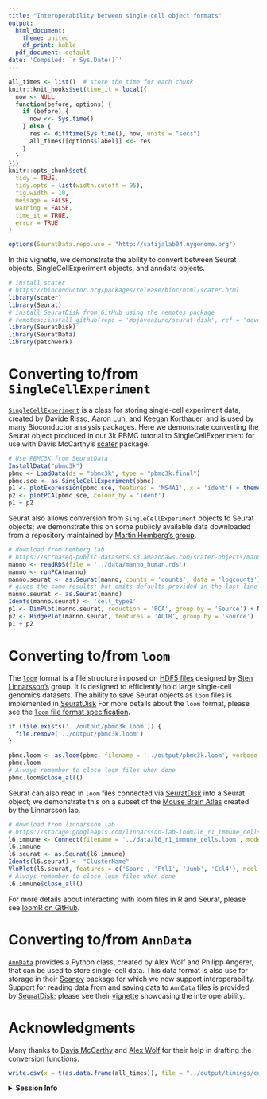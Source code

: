 ```yaml
---
title: "Interoperability between single-cell object formats"
output:
  html_document:
    theme: united
    df_print: kable
  pdf_document: default
date: 'Compiled: `r Sys.Date()`'
---
```


```r
all_times <- list()  # store the time for each chunk
knitr::knit_hooks$set(time_it = local({
  now <- NULL
  function(before, options) {
    if (before) {
      now <<- Sys.time()
    } else {
      res <- difftime(Sys.time(), now, units = "secs")
      all_times[[options$label]] <<- res
    }
  }
}))
knitr::opts_chunk$set(
  tidy = TRUE,
  tidy.opts = list(width.cutoff = 95),
  fig.width = 10,
  message = FALSE,
  warning = FALSE,
  time_it = TRUE,
  error = TRUE
)
```

```r
options(SeuratData.repo.use = "http://satijalab04.nygenome.org")
```
In this vignette, we demonstrate the ability to convert between Seurat objects, SingleCellExperiment objects, and anndata objects. 

```r
# install scater
# https://bioconductor.org/packages/release/bioc/html/scater.html
library(scater)
library(Seurat)
# install SeuratDisk from GitHub using the remotes package
# remotes::install_github(repo = 'mojaveazure/seurat-disk', ref = 'develop')
library(SeuratDisk)
library(SeuratData)
library(patchwork)
```

# Converting to/from `SingleCellExperiment`

[`SingleCellExperiment`](https://bioconductor.org/packages/release/bioc/html/SingleCellExperiment.html) is a class for storing single-cell experiment data, created by Davide Risso, Aaron Lun, and Keegan Korthauer, and is used by many Bioconductor analysis packages. Here we demonstrate converting the Seurat object produced in our 3k PBMC tutorial to SingleCellExperiment for use with Davis McCarthy's [scater](https://bioconductor.org/packages/release/bioc/html/scater.html) package. 

```r
# Use PBMC3K from SeuratData
InstallData("pbmc3k")
pbmc <- LoadData(ds = "pbmc3k", type = "pbmc3k.final")
pbmc.sce <- as.SingleCellExperiment(pbmc)
p1 <- plotExpression(pbmc.sce, features = 'MS4A1', x = 'ident') + theme(axis.text.x = element_text(angle = 45, hjust = 1))
p2 <- plotPCA(pbmc.sce, colour_by = 'ident')
p1 + p2
```

Seurat also allows conversion from `SingleCellExperiment` objects to Seurat objects; we demonstrate this on some publicly available data downloaded from a repository maintained by [Martin Hemberg's group](http://www.sanger.ac.uk/science/groups/hemberg-group).

```r
# download from hemberg lab
# https://scrnaseq-public-datasets.s3.amazonaws.com/scater-objects/manno_human.rds
manno <- readRDS(file = '../data/manno_human.rds')
manno <- runPCA(manno)
manno.seurat <- as.Seurat(manno, counts = 'counts', data = 'logcounts')
# gives the same results; but omits defaults provided in the last line
manno.seurat <- as.Seurat(manno)
Idents(manno.seurat) <- 'cell_type1'
p1 <- DimPlot(manno.seurat, reduction = 'PCA', group.by = 'Source') + NoLegend()
p2 <- RidgePlot(manno.seurat, features = 'ACTB', group.by = 'Source')
p1 + p2
```

# Converting to/from `loom`

The [`loom`](http://loompy.org/) format is a file structure imposed on [HDF5 files](http://portal.hdfgroup.org/display/support) designed by [Sten Linnarsson's](http://linnarssonlab.org/) group. It is designed to efficiently hold large single-cell genomics datasets. The ability to save Seurat objects as `loom` files is implemented in [SeuratDisk](https://mojaveazure.github.io/seurat-disk) For more details about the `loom` format, please see the [`loom` file format specification](http://linnarssonlab.org/loompy/format/index.html).

```r
if (file.exists('../output/pbmc3k.loom')) {
  file.remove('../output/pbmc3k.loom')
}
```

```r
pbmc.loom <- as.loom(pbmc, filename = '../output/pbmc3k.loom', verbose = FALSE)
pbmc.loom
# Always remember to close loom files when done
pbmc.loom$close_all()
```

Seurat can also read in `loom` files connected via [SeuratDisk](https://github.com/mojaveazure/seurat-disk) into a Seurat object; we demonstrate this on a subset of the [Mouse Brain Atlas](http://mousebrain.org/) created by the Linnarsson lab.

```r
# download from linnarsson lab
# https://storage.googleapis.com/linnarsson-lab-loom/l6_r1_immune_cells.loom
l6.immune <- Connect(filename = '../data/l6_r1_immune_cells.loom', mode = 'r')
l6.immune
l6.seurat <- as.Seurat(l6.immune)
Idents(l6.seurat) <- "ClusterName"
VlnPlot(l6.seurat, features = c('Sparc', 'Ftl1', 'Junb', 'Ccl4'), ncol = 2)
# Always remember to close loom files when done
l6.immune$close_all()
```

For more details about interacting with loom files in R and Seurat, please see [loomR on GitHub](https://github.com/mojaveazure/loomR).

# Converting to/from `AnnData`

[`AnnData`](https://anndata.readthedocs.io/en/latest/) provides a Python class, created by Alex Wolf and Philipp Angerer, that can be used to store single-cell data. This data format is also use for storage in their [Scanpy](https://scanpy.readthedocs.io/en/latest/index.html) package for which we now support interoperability. Support for reading data from and saving data to `AnnData` files is provided by [SeuratDisk](https://mojaveazure.github.io/seurat-disk); please see their [vignette](https://mojaveazure.github.io/seurat-disk/articles/convert-anndata.html) showcasing the interoperability.

# Acknowledgments

Many thanks to [Davis McCarthy](https://twitter.com/davisjmcc?ref_src=twsrc%5Egoogle%7Ctwcamp%5Eserp%7Ctwgr%5Eauthor) and [Alex Wolf](https://twitter.com/falexwolf) for their help in drafting the conversion functions. 

```r
write.csv(x = t(as.data.frame(all_times)), file = "../output/timings/conversion_vignette_times.csv")
```

<details>
  <summary>**Session Info**</summary>
```r
sessionInfo()
```
</details>

